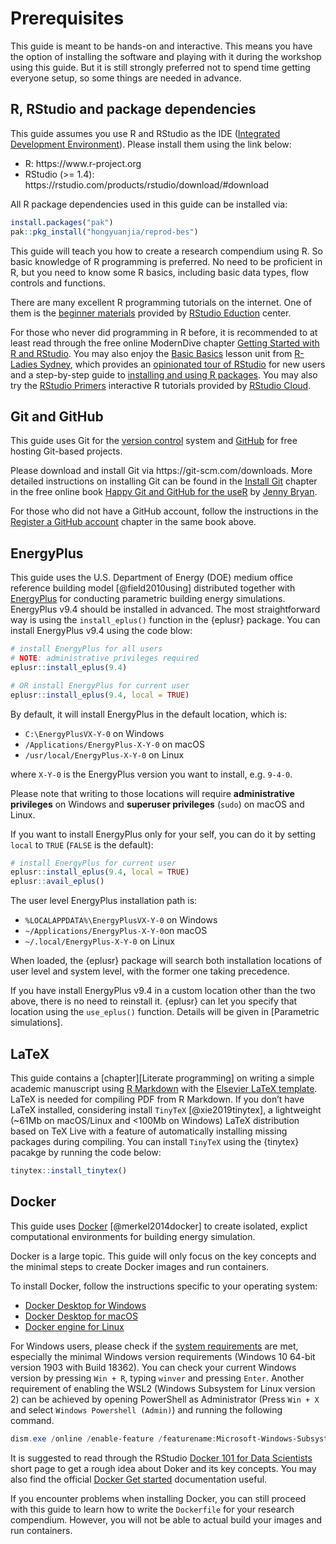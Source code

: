 # Prerequisites {-}

This guide is meant to be hands-on and interactive. This means you have the
option of installing the software and playing with it during the workshop using
this guide. But it is still strongly preferred not to spend time getting
everyone setup, so some things are needed in advance.

## R, RStudio and package dependencies {-}

This guide assumes you use R and RStudio as the IDE
([Integrated Development Environment](https://en.wikipedia.org/wiki/Integrated_development_environment)).
Please install them using the link below:

* R: https://www.r-project.org
* RStudio (>= 1.4): https://rstudio.com/products/rstudio/download/#download

All R package dependencies used in this guide can be installed via:

```r
install.packages("pak")
pak::pkg_install("hongyuanjia/reprod-bes")
```

This guide will teach you how to create a research compendium using R. So basic
knowledge of R programming is preferred. No need to be proficient in R, but you
need to know some R basics, including basic data types, flow controls and
functions.

There are many excellent R programming tutorials on the internet. One of them is
the [beginner materials](https://education.rstudio.com/learn/beginner/) provided
by [RStudio Eduction](https://education.rstudio.com/) center.

For those who never did programming in R before, it is recommended to at least
read through the free online ModernDive chapter
[Getting Started with R and RStudio](https://moderndive.netlify.com/1-getting-started.html).
You may also enjoy the
[Basic Basics](https://rladiessydney.org/courses/ryouwithme/basicbasics)
lesson unit from
[R-Ladies Sydney](https://rladiessydney.org/),
which provides an
[opinionated tour of RStudio](https://rladiessydney.org/courses/ryouwithme/01-basicbasics-1/)
for new users and a step-by-step guide to
[installing and using R packages](https://rladiessydney.org/courses/ryouwithme/01-basicbasics-2/).
You may also try the
[RStudio Primers](https://rstudio.cloud/learn/primers)
interactive R tutorials provided by
[RStudio Cloud](https://rstudio.cloud/).

## Git and GitHub {-}

This guide uses Git for the [version control](https://en.wikipedia.org/wiki/Version_control)
system and [GitHub](https://github.com/) for free hosting Git-based projects.

Please download and install Git via https://git-scm.com/downloads. More detailed
instructions on installing Git can be found in the
[Install Git](https://happygitwithr.com/install-git.html)
chapter in the free online book
[Happy Git and GitHub for the useR](https://happygitwithr.com/)
by
[Jenny Bryan](https://jennybryan.org/).

For those who did not have a GitHub account, follow the instructions in the
[Register a GitHub account](https://happygitwithr.com/github-acct.html)
chapter in the same book above.

## EnergyPlus {-}

This guide uses the U.S. Department of Energy (DOE) medium office reference
building model [@field2010using] distributed together with
[EnergyPlus](https://www.energyplus.net/) for conducting parametric
building energy simulations. EnergyPlus v9.4 should be installed in advanced.
The most straightforward way is using the `install_eplus()` function in the
{eplusr} package. You can install EnergyPlus v9.4 using the code blow:

```r
# install EnergyPlus for all users
# NOTE: administrative privileges required
eplusr::install_eplus(9.4)

# OR install EnergyPlus for current user
eplusr::install_eplus(9.4, local = TRUE)
```

By default, it will install EnergyPlus in the default location, which is:

- `C:\EnergyPlusVX-Y-0` on Windows
- `/Applications/EnergyPlus-X-Y-0` on macOS
- `/usr/local/EnergyPlus-X-Y-0` on Linux

where `X-Y-0` is the EnergyPlus version you want to install, e.g. `9-4-0`.

Please note that writing to those locations will require **administrative
privileges** on Windows and **superuser privileges** (`sudo`) on macOS and
Linux.

If you want to install EnergyPlus only for your self, you can do it by
setting `local` to `TRUE` (`FALSE` is the default):

```r
# install EnergyPlus for current user
eplusr::install_eplus(9.4, local = TRUE)
eplusr::avail_eplus()
```

The user level EnergyPlus installation path is:

- `%LOCALAPPDATA%\EnergyPlusVX-Y-0` on Windows
- `~/Applications/EnergyPlus-X-Y-0`on macOS
- `~/.local/EnergyPlus-X-Y-0` on Linux

When loaded, the {eplusr} package will search both installation locations of
user level and system level, with the former one taking precedence.

If you have install EnergyPlus v9.4 in a custom location other than the two
above, there is no need to reinstall it. {eplusr} can let you specify that
location using the `use_eplus()` function. Details will be given in [Parametric simulations].

## LaTeX {-}

This guide contains a [chapter][Literate programming] on writing a simple academic
manuscript using [R Markdown](xie2018markdown) with the
[Elsevier LaTeX template](https://www.elsevier.com/authors/policies-and-guidelines/latex-instructions).
LaTeX is needed for compiling PDF from R Markdown. If you don't have LaTeX
installed, considering install `TinyTeX` [@xie2019tinytex], a lightweight (~61Mb
on macOS/Linux and <100Mb on Windows) LaTeX distribution based on TeX Live with
a feature of automatically installing missing packages during compiling.  You
can install `TinyTeX` using the {tinytex} pacakge by running the code below:

```r
tinytex::install_tinytex()
```

## Docker {-}

This guide uses [Docker](https://www.docker.com/) [@merkel2014docker] to create
isolated, explict computational environments for building energy simulation.

Docker is a large topic. This guide will only focus on the key concepts and the
minimal steps to create Docker images and run containers.

To install Docker, follow the instructions specific to your operating system:

* [Docker Desktop for Windows](https://docs.docker.com/docker-for-windows/install/)
* [Docker Desktop for macOS](https://docs.docker.com/docker-for-mac/install/)
* [Docker engine for Linux](https://docs.docker.com/engine/install/)

For Windows users, please check if the
[system requirements](https://docs.docker.com/docker-for-windows/install/#system-requirements)
are met, especially the minimal Windows version requirements (Windows 10 64-bit
version 1903 with Build 18362). You can check your current Windows version by
pressing `Win + R`, typing `winver` and pressing `Enter`.
Another requirement of enabling the WSL2
(Windows Subsystem for Linux version 2) can be achieved by opening PowerShell as
Administrator (Press `Win + X` and select `Windows Powershell (Admin)`) and
running the following command.

```powershell
dism.exe /online /enable-feature /featurename:Microsoft-Windows-Subsystem-Linux /all /norestart
```

It is suggested to read through the RStudio
[Docker 101 for Data Scientists](https://environments.rstudio.com/docker.html)
short page to get a rough idea about Doker and its key concepts. You may also
find the official [Docker Get started](https://docs.docker.com/get-started/)
documentation useful.

If you encounter problems when installing Docker, you can still proceed with
this guide to learn how to write the `Dockerfile` for your research compendium.
However, you will not be able to actual build your images and run containers.

